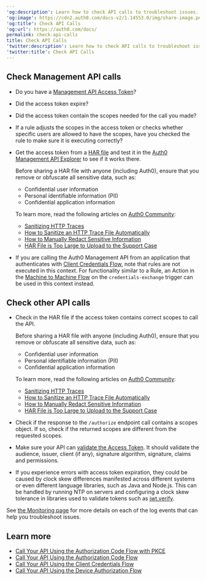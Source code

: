 ---
'og:description': Learn how to check API calls to troubleshoot issues.
'og:image': https://cdn2.auth0.com/docs-v2/1.14553.0/img/share-image.png
'og:title': Check API Calls
'og:url': https://auth0.com/docs/
permalink: check-api-calls
title: Check API Calls
'twitter:description': Learn how to check API calls to troubleshoot issues.
'twitter:title': Check API Calls
---
## Check Management API calls

* Do you have a [Management API Access Token](/docs/secure/tokens/access-tokens/management-api-access-tokens)?
* Did the <Tooltip tip="Access Token: Authorization credential, in the form of an opaque string or JWT, used to access an API." cta="View Glossary" href="/docs/glossary?term=access+token">access token</Tooltip> expire?
* Did the access token contain the scopes needed for the call you made?
* If a rule adjusts the scopes in the access token or checks whether specific users are allowed to have the scopes, have you checked the rule to make sure it is executing correctly?
* Get the access token from a [HAR file](/docs/troubleshoot/troubleshooting-tools/generate-and-analyze-har-files) and test it in the [Auth0 Management API Explorer](https://auth0.com/docs/api/management/v2) to see if it works there.

  <Warning>

  Before sharing a HAR file with anyone (including Auth0), ensure that you remove or obfuscate all sensitive data, such as:

  + Confidential user information
  + Personal identifiable information (PII)
  + Confidential application information

  To learn more, read the following articles on [Auth0 Community](https://community.auth0.com):

  + [Sanitizing HTTP Traces](https://community.auth0.com/t/sanitizing-http-traces/119488)
  + [How to Sanitize an HTTP Trace File Automatically](https://community.auth0.com/t/how-to-sanitize-a-http-trace-file-automatically/120583)
  + [How to Manually Redact Sensitive Information](https://community.auth0.com/t/how-to-manually-redact-sensitive-information/122554)
  + [HAR File is Too Large to Upload to the Support Case](https://community.auth0.com/t/har-file-is-too-large-to-upload-to-the-support-case/122488)
  </Warning>
* If you are calling the Auth0 <Tooltip tip="Management API: A product to allow customers to perform administrative tasks." cta="View Glossary" href="/docs/glossary?term=Management+API">Management API</Tooltip> from an application that authenticates with [Client Credentials Flow](/docs/get-started/authentication-and-authorization-flow/client-credentials-flow), note that rules are not executed in this context. For functionality similar to a Rule, an Action in the [Machine to Machine Flow](/docs/customize/actions/explore-triggers/machine-to-machine-trigger) on the `credentials-exchange` trigger can be used in this context instead.

## Check other API calls

* Check in the HAR file if the access token contains correct scopes to call the API.

  <Warning>

  Before sharing a HAR file with anyone (including Auth0), ensure that you remove or obfuscate all sensitive data, such as:

  + Confidential user information
  + Personal identifiable information (PII)
  + Confidential application information

  To learn more, read the following articles on [Auth0 Community](https://community.auth0.com):

  + [Sanitizing HTTP Traces](https://community.auth0.com/t/sanitizing-http-traces/119488)
  + [How to Sanitize an HTTP Trace File Automatically](https://community.auth0.com/t/how-to-sanitize-a-http-trace-file-automatically/120583)
  + [How to Manually Redact Sensitive Information](https://community.auth0.com/t/how-to-manually-redact-sensitive-information/122554)
  + [HAR File is Too Large to Upload to the Support Case](https://community.auth0.com/t/har-file-is-too-large-to-upload-to-the-support-case/122488)
  </Warning>
* Check if the response to the `/authorize` endpoint call contains a scopes object. If so, check if the returned scopes are different from the requested scopes.
* Make sure your API can [validate the Access Token](/docs/secure/tokens/access-tokens/validate-access-tokens). It should validate the <Tooltip tip="Audience: Unique identifier of the audience for an issued token. Named aud in a token, its value contains the ID of either an application (Client ID) for an ID Token or an API (API Identifier) for an Access Token." cta="View Glossary" href="/docs/glossary?term=audience">audience</Tooltip>, issuer, client (if any), signature algorithm, signature, claims and permissions.
* If you experience errors with access token expiration, they could be caused by clock skew differences manifested across different systems or even different language libraries, such as Java and Node.js. This can be handled by running NTP on servers and configuring a clock skew tolerance in libraries used to validate tokens such as [jwt.verify](https://github.com/auth0/node-jsonwebtoken#jwtverifytoken-secretorpublickey-options-callback).

<Callout icon="file-lines" color="#0EA5E9" iconType="regular">

See [the Monitoring page](/docs/deploy-monitor/monitor) for more details on each of the log events that can help you troubleshoot issues.

</Callout>

## Learn more

* [Call Your API Using the Authorization Code Flow with PKCE](/docs/get-started/authentication-and-authorization-flow/authorization-code-flow-with-pkce/call-your-api-using-the-authorization-code-flow-with-pkce)
* [Call Your API Using the Authorization Code Flow](/docs/get-started/authentication-and-authorization-flow/authorization-code-flow/call-your-api-using-the-authorization-code-flow)
* [Call Your API Using the Client Credentials Flow](/docs/get-started/authentication-and-authorization-flow/client-credentials-flow/call-your-api-using-the-client-credentials-flow)
* [Call Your API Using the Device Authorization Flow](/docs/get-started/authentication-and-authorization-flow/device-authorization-flow/call-your-api-using-the-device-authorization-flow)